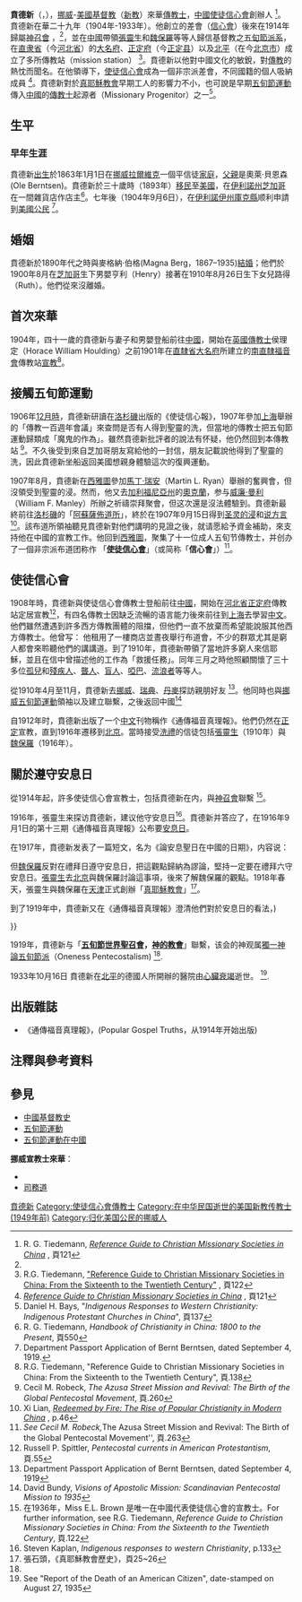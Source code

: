 {{Infobox Person
| name   = 賁德新
| image     = Berntsen1919.jpg
| caption  = 來華傳教士
| image_size  = 200px
| birth_date  = {{birth date|df=yes|1863|01|01}}
| birth_place = {{NOR}}[[拉爾維克|拉爾維克]]
| death_date = {{death date and age|df=yes|1933|10|16|1863|1|1}}
| death_place = {{ROC}}[[北平|北平]]
| education      = 
| title          = 
| spouse         = 麥格納·伯格(Magna Berg)
| parents        = 奧萊·貝恩森 (Ole Berntsen)
| signature   = Bberntsen-signature.jpg
}}
'''賁德新'''（{{lang-no|'''Bernt Berntsen'''}}，{{bd|1863年|1月1日|1933年|10月16日|catIdx=Berntsen, Bernt}}），[[挪威|挪威]]-[[美國|美國]][[基督教|基督教]]（[[基督教新教|新教]]）來華[[傳教士|傳教士]]，[[中國|中國]][[使徒信心會|使徒信心會]]創辦人 <ref name="books.google.com">R. G. Tiedemann, ''[http://books.google.com/books?id=iJtX2qrOl_wC&pg=PA121&dq=Apostolic+faith+mission+(AFM)+R.G.+Tiedemann,+Reference+Guide+to+Christian+Missionary+Societies+in+China&hl=en#v=onepage&q&f=false Reference Guide to Christian Missionary Societies in China] {{Wayback|url=http://books.google.com/books?id=iJtX2qrOl_wC&pg=PA121&dq=Apostolic+faith+mission+(AFM)+R.G.+Tiedemann,+Reference+Guide+to+Christian+Missionary+Societies+in+China&hl=en#v=onepage&q&f=false |date=20191202084950 }}'', 頁121</ref>。賁德新在華二十九年（1904年-1933年）。他創立的差會（[[使徒信心會|信心會]]）後來在1914年歸屬[[神召會|神召會]]
，<ref name="books.google.com"/>，並在[[中國|中國]]帶領[[張靈生|張靈生]]和[[魏保羅|魏保羅]]等等人歸信基督教之[[五旬節運動|五旬節派系]]，在[[直隶省|直隶省]]（今[[河北省|河北省]]）的[[大名府|大名府]]、[[正定城|正定府]]（今[[正定县|正定县]]）以及[[北平|北平]]（在今[[北京市|北京市]]）成立了多所傳教站（mission station） <ref>R.G. Tiedemann, [http://books.google.com/books?id=PISgbgLZsAAC&pg=PA550&dq=bernt+berntsen+norway&hl=en#v=onepage&q=bernt%20berntsen%20norway&f=false "Reference Guide to Christian Missionary Societies in China: From the Sixteenth to the Twentieth Century"] {{Wayback|url=http://books.google.com/books?id=PISgbgLZsAAC&pg=PA550&dq=bernt+berntsen+norway&hl=en#v=onepage&q=bernt%20berntsen%20norway&f=false |date=20191201163046 }}, 頁122</ref>。賁德新以他對中國文化的敏銳，對[[傳福音|傳教]]的熱忱而聞名。在他領導下，[[使徒信心會|使徒信心會]]成為一個非宗派差會，不同國籍的個人吸納成員 <ref>''[http://books.google.com/books?id=iJtX2qrOl_wC&pg=PA121&dq=Apostolic+faith+mission+(AFM)+R.G.+Tiedemann,+Reference+Guide+to+Christian+Missionary+Societies+in+China&hl=en#v=onepage&q&f=false Reference Guide to Christian Missionary Societies in China] {{Wayback|url=http://books.google.com/books?id=iJtX2qrOl_wC&pg=PA121&dq=Apostolic+faith+mission+(AFM)+R.G.+Tiedemann,+Reference+Guide+to+Christian+Missionary+Societies+in+China&hl=en#v=onepage&q&f=false |date=20191202084950 }}'', 頁121</ref>。賁德新對於[[真耶穌教會|真耶穌教會]]早期工人的影響力不小，也可說是早期[[五旬節運動|五旬節運動]]傳入[[中國|中國]]的[[傳教士|傳教士]]起源者（Missionary Progenitor）之一<ref>Daniel H. Bays, "''Indigenous Responses to Western Christianity: Indigenous Protestant Churches in China''", 頁137</ref>。

==生平==
===早年生涯===
賁德新[[出生|出生]]於1863年1月1日在[[挪威|挪威]][[拉爾維克|拉爾維克]]一個平信徒[[家庭|家庭]]，[[父親|父親]]是奧萊·貝恩森(Ole Berntsen)。賁德新於三十歲時（1893年）[[移民|移民]]至[[美國|美國]]，在[[伊利諾州|伊利諾州]][[芝加哥|芝加哥]]在一間雜貨店作店主<ref name="G. Tiedemann, p.550">R. G. Tiedemann, ''Handbook of Christianity in China: 1800 to the Present'', 頁550</ref>。七年後（1904年9月6日），在[[伊利諾伊州|伊利諾伊州]][[庫克縣_(伊利諾伊州)|庫克縣]]顺利申請到[[美國公民|美國公民]] <ref>Department Passport Application of Bernt Berntsen, dated September 4, 1919.</ref>。 

==婚姻==
賁德新於1890年代之時與麥格納·伯格(Magna Berg，1867–1935)[[結婚|結婚]]；他們於1900年8月在[[芝加哥|芝加哥]]生下男嬰亨利（Henry）接著在1910年8月26日生下女兒路得（Ruth）。他們從來沒離婚。

==首次來華==
1904年，四十一歲的賁德新与妻子和男嬰登船前往[[中國|中國]]，開始在[[英國|英國]][[傳教士|傳教士]]侯理定（Horace William Houlding）之前1901年在[[直隸省|直隸省]][[大名府|大名府]]所建立的[[南直隸福音會|南直隸福音會]]傳教站[[宣教|宣教]]<ref>R.G. Tiedemann, "Reference Guide to Christian Missionary Societies in China: From the Sixteenth to the Twentieth Century", 頁.138</ref>。

==接觸五旬節運動==
1906年[[12月時|12月時]]，賁德新研讀在[[洛杉磯|洛杉磯]]出版的《使徒信心報》，1907年參加[[上海|上海]]舉辦的「傳教一百週年會議」來查問是否有人得到聖靈的洗，但當地的傳教士把五旬節運動歸類成「魔鬼的作為」。雖然賁德新批評者的說法有怀疑，他仍然回到本傳教站 <ref>Cecil M. Robeck, ''The Azusa Street Mission and Revival: The Birth of the Global Pentecostal Movement'', 頁.260</ref>。不久後受到來自芝加哥朋友寫給他的一封信，朋友記載說他得到了聖靈的洗，因此賁德新坐船返回美國想親身體驗這次的復興運動。

1907年8月，賁德新在[[西雅圖|西雅圖]]參加[[馬丁·瑞安|馬丁·瑞安]]（Martin L. Ryan）舉辦的奮興會，但沒領受到聖靈的浸。然而，他又去[[加利福尼亞州|加利福尼亞州]]的[[奥克兰_(加利福尼亚州)|奧克蘭]]，参与[[威廉·曼利|威廉·曼利]]（William F. Manley）所辦之祈禱崇拜聚會，但这次還是沒法體驗到。賁德新最終前往[[洛杉磯|洛杉磯]]的「[[阿蘇薩佈道所|阿蘇薩佈道所]]」，終於在1907年9月15日得到[[圣灵的浸|圣灵的浸]]和[[说方言|说方言]]<ref>Xi Lian, [http://books.google.com/books?id=4rcsAQAAIAAJ&q=bernt+berntsen+1904&dq=bernt+berntsen+1904&hl=en ''Redeemed by Fire: The Rise of Popular Christianity in Modern China''] {{Wayback|url=http://books.google.com/books?id=4rcsAQAAIAAJ&q=bernt+berntsen+1904&dq=bernt+berntsen+1904&hl=en |date=20191203141914 }}, p.46</ref>。該布道所領袖聽見賁德新對他們講明的見證之後，就请愿給予資金補助，來支持他在中國的宣教工作。他回到[[西雅圖|西雅圖]]，聚集了十一位成人五旬节傳教士，并创办了一個非宗派布道团称作 「'''[[使徒信心會|使徒信心會]]'''」（或简称「'''信心會'''」）<ref>''See Cecil M. Robeck, ''The Azusa Street Mission and Revival: The Birth of the Global Pentecostal Movement'', 頁.263</ref>。

==使徒信心會==
1908年時，賁德新與使徒信心會傳教士登船前往[[中國|中國]]，開始在[[河北省|河北省]][[正定|正定府]]傳教站定居宣教<ref>Russell P. Spittler, ''Pentecostal currents in American Protestantism'', 頁.55</ref>，有四名傳教士因缺乏流暢的语言能力後來前往到[[上海|上海]]去學習[[中文|中文]]。他們雖然遭遇到許多西方傳教團體的阻擋，但他們一直不放棄而希望能說服其他西方傳教士。他曾写：{{cquote|在這邊的傳教士不贊成我們的工作，因為無數毀謗我們（五旬節運動）的報告已宣傳在這國家各地，所以當地的貧民不確定到底要相信誰的話。<ref>{{en|''The missionaries here are not in favour of us, so many bad reports are circulated all over this country, so the poor people [ie. the missionaries] do not know what to believe of us.'' }} Bernt Berntsen, letter of 28 September 1908, in ''BM'' 1, no.26 (15 Novermber 1908)</ref>}}
他租用了一樓商店並晝夜舉行布道會，不少的群眾尤其是窮人都會來聆聽他們的講講道。到了1910年，賁德新帶領了當地許多窮人來信耶穌，並且在信中曾描述他的工作為「救援任務」。同年三月之時他照顧關懷了三十多位[[孤兒|孤兒]]和[[殘疾人士|殘疾人]]、[[聾|聾人]]、[[盲人|盲人]]、[[啞|啞巴]]、[[流浪者|流浪者]]等等人。
   
從1910年4月至11月，賁德新去[[挪威|挪威]]、[[瑞典|瑞典]]、[[丹麥|丹麥]]探訪親朋好友 <ref name="ReferenceA">Department Passport Application of Bernt Berntsen, dated September 4, 1919</ref>。他同時也與[[挪威|挪威]][[五旬節運動|五旬節運動]]領袖{{le|多馬·巴雷特|Thomas Ball Barratt}}以及{{le|埃里克·諾德卻勒|Erik Andersen Nordquelle}}建立聯繫，之後返回中國<ref>David Bundy, ''Visions of Apostolic Mission: Scandinavian Pentecostal Mission to 1935''</ref> 

自1912年时，賁德新出版了一个[[中文|中文]]刊物稱作《通傳福音真理報》。他們仍然在[[正定|正定]]宣教，直到1916年遷移到[[北京|北京]]。當時接受[[洗禮|洗禮]]的信徒包括[[張靈生|張靈生]]（1910年）與[[魏保羅|魏保羅]]（1916年）。

==關於遵守安息日==
從1914年起，許多使徒信心會宣教士，包括賁德新在内，與[[神召會|神召會]]聯繫 <ref>在1936年，Miss E.L. Brown 是唯一在中國代表使徒信心會的宣教士。For further information, see R.G. Tiedemann, ''Reference Guide to Christian Missionary Societies in China: From the Sixteenth to the Twentieth Century'', 頁.122</ref>。

1916年，張靈生来探访賁德新，建议他守安息日<ref>Steven Kaplan, ''Indigenous responses to western Christianity'', p.133</ref>。賁德新并答应了，在1916年9月1日的第十三期《通傳福音真理報》公布要[[安息日|安息日]]。 

在1917年，賁德新发表了一篇短文，名为《論安息聖日在中國的日期》，内容说： 
{{cquote|……在[[中國|中國]]的[[禮拜日|禮拜日]]，就是[[安息日|安息日]]，因為[[西半球|西半球]]的人，坐[[船|船]]由[[海|海]]來[[中國|中國]]，在海路上除去一日，所以中國的禮拜日，就是西半球的禮拜六，現今在[[英国|英]][[美国|美]]等國的地方，[[禮拜六|禮拜六]]是安日，如此推算，在中國的地方，守[[安息日|安息聖日]]，應當在禮拜日。 <ref>《論安息聖日在中國的日期》，《通傳福音真理報》第十三期，1917年</ref>}} 

但[[魏保羅|魏保羅]]反對在禮拜日遵守安息日，把這觀點歸納為謬論，堅持一定要在禮拜六守安息日。[[張靈生|張靈生]]去[[北京|北京]]與魏保羅討論這事項，後來了解魏保羅的觀點。1918年春天，張靈生與魏保羅在[[天津|天津]]正式創辦「[[真耶穌教會|真耶穌教會]]」<ref>張石頭，《真耶穌教會歷史》，頁25~26</ref>。

到了1919年中，賁德新又在《通傳福音真理報》澄清他們對於安息日的看法，{{cquote|“...中國的禮拜六，就是安息日，因為本於前幾年，有中外同心信主的弟兄們公同討論，業已將聚會拜主的日期，改守禮拜六為安息日。後又想到凡由英美航海來華者，在海中除去一日，因此又改守禮拜日。近來有弟兄們，論中國與[[犹大山地|猶太國]]同係[[亚洲|亞細亞洲]]，若有人從猶太步行來華，在路中不用除去一日，因此本會同心信主的弟兄、同志更正，仍在禮拜六聚會拜主。”<ref>賁德新：《通傳福音真理報》， 1919年}})</ref>}}

1919年，賁德新与「'''[[五旬節世界聖召會|五旬節世界聖召會]]，[[神的教會|神的教會]]'''」聯繫，该会的神观属[[獨一神論五旬節派|獨一神論五旬節派]]（Oneness Pentecostalism) <ref name="ReferenceA"/>.

1933年10月16日 賁德新在[[北平|北平]]的德國人所開辦的醫院由[[心臟衰竭|心臟衰竭]]逝世。 <ref>See "Report of the Death of an American Citizen", date-stamped on August 27, 1935</ref>.

==出版雜誌==
* 《通傳福音真理報》，(Popular Gospel Truths，从1914年开始出版)

==注釋與參考資料==
{{Reflist|2}}

==參見==
*[[中國基督教史|中國基督教史]]
*[[五旬節運動|五旬節運動]]
*[[五旬節運動在中國|五旬節運動在中國]]

'''挪威宣教士來華'''：
*{{le|孟瑪麗|Marie Monsen}}
*[[司務道|司務道]]

{{中國基督教史}}

{{DEFAULTSORT:Berntsen, Bernt}}
[[Category:賁德新|]]
[[Category:使徒信心會傳教士|Category:使徒信心會傳教士]]
[[Category:在中华民国逝世的美国新教传教士_(1949年前)|Category:在中华民国逝世的美国新教传教士 (1949年前)]]
[[Category:归化美国公民的挪威人|Category:归化美国公民的挪威人]]